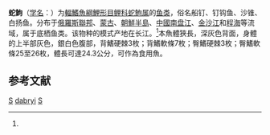 {{Speciesbox 
| genus = Saurogobio
| species = dabryi
| status = NE
| status_system = IUCN3.1
| authority = [[彼得·布莱克尔|Bleeker]], 1871<ref name='id6170'>{{cite web| url =http://www.bioinfo.cn/db05/BjdwSpecies.php?action=view&id=6170| title =蛇鮈| work =中国动物物种编目数据库| publisher =中国科学院微生物研究所| author =中国科学院动物研究所| accessdate =2009-04-11| deadurl =yes| archiveurl =https://web.archive.org/web/20160305090635/http://www.bioinfo.cn/db05/BjdwSpecies.php?action=view&id=6170| archivedate =2016-03-05| df =}}</ref>
| synonyms = *''Armatogobio dabryi''<br /><small>Bleeker, 1871</small>
*''Gobiosoma amurensis''<br /><small>Dybowski, 1872</small>
*''Longurio athymius''<br /><small>Jordan & Starks, 1905</small>
*''Pseudogobio amurensis''<br /><small>Dybowski, 1872</small>
*''Pseudogobio drakei''<br /><small>Abbott, 1901</small>
*''Pseudogobio productus''<br /><small>Peters, 1881</small>
*''Saurogobio drakei''<br /><small>Abbott, 1901</small>
*''Saurogobio longirostris''<br /><small>Wu & Wang, 1931</small>
}}

'''蛇鮈'''（[[学名|学名]]：{{lang|la|''Saurogobio dabryi''}}）为[[輻鰭魚綱|輻鰭魚綱]][[鯉形目|鯉形目]][[鲤科|鲤科]][[蛇鮈属|蛇鮈属]]的[[鱼类|鱼类]]，俗名船钉、钉钩鱼、沙锥、白扬鱼。分布于[[俄羅斯聯邦|俄羅斯聯邦]]、[[蒙古|蒙古]]、[[朝鮮半島|朝鮮半島]]、[[中國|中國]][[南盘江|南盘江]]、[[金沙江|金沙江]]和[[程海|程海]]等流域，属于底栖鱼类。该物种的模式产地在长江。<ref name='id6170'/>本魚體狹長，深灰色背面，身體的上半部灰色，銀白色腹部，背鰭硬棘3枚；背鰭軟條7枚；臀鰭硬棘3枚；臀鰭軟條25至26枚，體長可達24.3公分，可作為食用魚。

== 参考文献 ==
{{reflist}}
{{Taxonbar}}

[[Category:食用鱼|S]]
[[Category:蛇鮈屬|dabryi]]
[[Category:1871年描述的鱼类|S]]